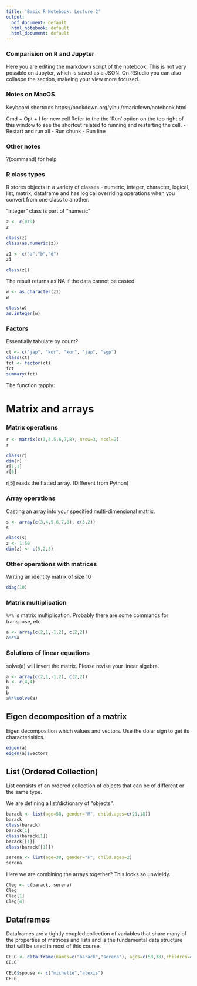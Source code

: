```yaml
---
title: 'Basic R Notebook: Lecture 2'
output:
  pdf_document: default
  html_notebook: default
  html_document: default
---
```


### Comparision on R and Jupyter
Here you are editing the markdown script of the notebook. This is not very possible on Jupyter, which is saved as a JSON.
On RStudio you can also collaspe the section, makeing your view more focused.


### Notes on MacOS
Keyboard shortcuts
https://bookdown.org/yihui/rmarkdown/notebook.html

Cmd + Opt + I for new cell
Refer to the the 'Run' option on the top right of this window to see the shortcut related to running and restarting the cell.
- Restart and run all
- Run chunk
- Run line


### Other notes
?(command) for help

### R class types

R stores objects in a variety of classes - numeric, integer, character, logical, list, matrix, dataframe and has logical overriding operations when you convert from one class to another.

"integer" class is part of "numeric"

```r
z <- c(0:9)
z

class(z)
class(as.numeric(z))
```


```r
z1 <- c("a","b","d")
z1

class(z1)

```

The result returns as NA if the data cannot be casted.

```r
w <- as.character(z1)
w

class(w)
as.integer(w)
```

### Factors
 
Essentially tabulate by count?

```r
ct <- c("jap", "kor", "kor", "jap", "sgp")
class(ct)
fct <- factor(ct)
fct
summary(fct)
```


The function tapply:

# Matrix and arrays

### Matrix operations

```r
r <- matrix(c(3,4,5,6,7,8), nrow=3, ncol=2)
r

class(r)
dim(r)
r[1,1]
r[6]
```

r[5] reads the flatted array. (Different from Python)

### Array operations

Casting an array into your specified multi-dimensional matrix.

```r
s <- array(c(3,4,5,6,7,8), c(3,2))
s

class(s)
z <- 1:50
dim(z) <- c(5,2,5)
```

### Other operations with matrices

Writing an identity matrix of size 10

```r
diag(10)
```


### Matrix multiplication

`%*%` is matrix multiplication. Probably there are some commands for transpose, etc.

```r
a <- array(c(2,1,-1,2), c(2,2))
a%*%a
```


### Solutions of linear equations

solve(a) will invert the matrix. Please revise your linear algebra.

```r
a <- array(c(2,1,-1,2), c(2,2))
b <- c(4,4)
a
b
a%*%solve(a)
```


## Eigen decomposition of a matrix

Eigen decomposition which values and vectors. Use the dolar sign to get its characterisitics.

```r
eigen(a)
eigen(a)$vectors
```

## List (Ordered Collection)

List consists of an ordered collection of objects that can be of different or the same type.

We are defining a list/dictionary of "objects". 

```r
barack <- list(age=58, gender="M", child.ages=c(21,18))
barack
class(barack)
barack[1]
class(barack[1])
barack[[1]]
class(barack[[1]])
```

```r
serena <- list(age=38, gender="F", child.ages=2)
serena
```

Here we are combining the arrays together? This looks so unwieldy.

```r
Cleg <- c(barack, serena)
Cleg
Cleg[1]
Cleg[4]
```

## Dataframes

Dataframes are a tightly coupled collection of variables that share many of the properties of matrices and lists and is the fundamental data structure that will be used in most of this course.

```r
CELG <- data.frame(names=c("barack","serena"), ages=c(58,38),children=c(2,1))
CELG
```

```r
CELG$spouse <- c("michelle","alexis")
CELG
```

